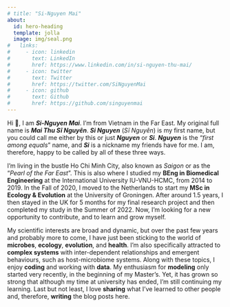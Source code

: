 ```yaml
---
# title: "Si-Nguyen Mai"
about:
  id: hero-heading
  template: jolla
  image: img/seal.png
#   links:
#     - icon: linkedin
#       text: LinkedIn
#       href: https://www.linkedin.com/in/si-nguyen-thu-mai/
#     - icon: twitter
#       text: Twitter
#       href: https://twitter.com/SiNguyenMai
#     - icon: github
#       text: Github
#       href: https://github.com/singuyenmai
---
```

<!-- Thanks for your interest in getting to know more about me. :) -->
:::{#hero-heading}
:::

Hi 👋, I am **_Si-Nguyen Mai_**. I'm from Vietnam in the Far East. My original full name is **_Mai Thu Sĩ Nguyên_**. **_Si Nguyen_** (_Sĩ Nguyên_) is my first name, but you could call me either by this or just **_Nguyen_** or **_Si_**. **_Nguyen_** is the "_first among equals_" name, and **_Si_** is a nickname my friends have for me. I am, therefore, happy to be called by all of these three ways.

I'm living in the bustle Ho Chi Minh City, also known as _Saigon_ or as the "_Pearl of the Far East_”. This is also where I studied my **BEng in Biomedical Engineering** at the International University IU-VNU-HCMC, from 2014 to 2019. In the Fall of 2020, I moved to the Netherlands to start my **MSc in Ecology & Evolution** at the University of Groningen. After around 1.5 years, I then stayed in the UK for 5 months for my final research project and then completed my study in the Summer of 2022. Now, I'm looking for a new opportunity to contribute, and to learn and grow myself.
<!-- Here, I'm working as a **Research Assistant** at the Molecular Epidemiology Group at OUCRU Vietnam. The city is also where I studied my **BEng in Biomedical Engineering** at the International University IU-VNU-HCMC, from 2014 to 2019. In this Summer of 2022, I got my **MSc degree in Ecology & Evolution** at the University of Groningen in the Netherlands, after 2 years of studying. For my Master's, I stayed in the Netherlands for around 1.5 years and then in the UK for 5 months for a short research project. -->

My scientific interests are broad and dynamic, but over the past few years and probably more to come, I have just been sticking to the world of **microbes**, **ecology**, **evolution**, and **health**. I'm also specifically attracted to **complex systems** with inter-dependent relationships and emergent behaviours, such as host-microbiome systems. Along with these topics, I enjoy **coding** and working with **data**. My enthusiasm for **modeling** only started very recently, in the beginning of my Master's. Yet, it has grown so strong that although my time at university has ended, I'm still continuing my learning. Last but not least, I love **sharing** what I've learned to other people and, therefore, **writing** the blog posts here. 

<!-- I grew up in the bustle Ho Chi Minh City, also known as Saigon or as the *“Pearl of the Far East”*. This is also where I studied my Bachelor in Biomedical Engineering at the International University IU-VNU-HCMC, from 2014 to 2019, and where I took my first steps in scientific research. 

The first research group I joined was the Biomolecular Engineering group at the university. There, I studied the growth of mammalian cells on engineered proteins and I was also familiarized with managing a Cell Culture Laboratory. However, as my interest for programming and data analysis has grown a lot later on, I decided to change my path to the Bioinformatics area. So my Bachelor's thesis was on cancer epigenomics, studied through analyzing epigenomic and transcriptomic data. And for my internship, I did a project in bacterial evolutionary genomics at OUCRU Vietnam. It was since this internship, that I became very attracted to evolution and the microbial world. 

Following my interests, in 2020, I enrolled in the Master's programme in Ecology & Evolution at the University of Groningen. Right from the early days, my classes were enriched with theoretical research and mathematical/computational modeling, and I, was immediately *enchanted* by their beauty. 

My interest in microbes was also nurtured. Most of my time then was spent for questions in ecology and evolution of microbial communities. My first research project was on the impact of metabolic flexibility on diversity and stability of microbial communities, while the second one was on controlling the infectious communities with reinforcement learning. 

Certainly, there were mathematical models in both of these projects, and they were from both top-down (with general Lotka-Volterra model) and bottom-up (with genome-scaled metabolic models) approaches. My modeling toolbox was also a little bit extended through the Biological Modeling courses, in which I was introduced to a variety of modeling approaches, such as stochastic and agent-based modeling. All of these have been the source of inspiration for my blog posts here. -->